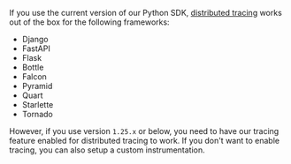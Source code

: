 If you use the current version of our Python SDK, [distributed tracing](/platforms/python/distributed-tracing/#how-to-use-distributed-tracing) works out of the box for the following frameworks:

- Django
- FastAPI
- Flask
- Bottle
- Falcon
- Pyramid
- Quart
- Starlette
- Tornado

However, if you use version `1.25.x` or below, you need to have our <PlatformLink to="/tracing/">tracing feature enabled</PlatformLink> for distributed tracing to work. If you don't want to enable tracing, you can also setup a <PlatformLink to="/tracing/trace-propagation/custom-instrumentation/">custom instrumentation</PlatformLink>.
